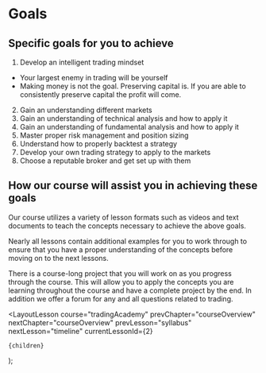 
# Goals

## Specific goals for you to achieve

1. Develop an intelligent trading mindset

- Your largest enemy in trading will be yourself
- Making money is not the goal. Preserving capital is. If you are able to consistently preserve capital the profit will come.

2. Gain an understanding different markets
3. Gain an understanding of technical analysis and how to apply it
4. Gain an understanding of fundamental analysis and how to apply it
5. Master proper risk management and position sizing
6. Understand how to properly backtest a strategy
7. Develop your own trading strategy to apply to the markets
8. Choose a reputable broker and get set up with them

## How our course will assist you in achieving these goals

Our course utilizes a variety of lesson formats such as videos and text documents to teach the concepts necessary to achieve the above goals.

Nearly all lessons contain additional examples for you to work through to ensure that you have a proper understanding of the concepts before moving on to the next lessons.

There is a course-long project that you will work on as you progress through the course. This will allow you to apply the concepts you are learning throughout the course and have a complete project by the end. In addition we offer a forum for any and all questions related to trading.

  <LayoutLesson
    course="tradingAcademy"
    prevChapter="courseOverview"
    nextChapter="courseOverview"
    prevLesson="syllabus"
    nextLesson="timeline"
    currentLessonId={2}
  >
    {children}
  </LayoutLesson>
);
